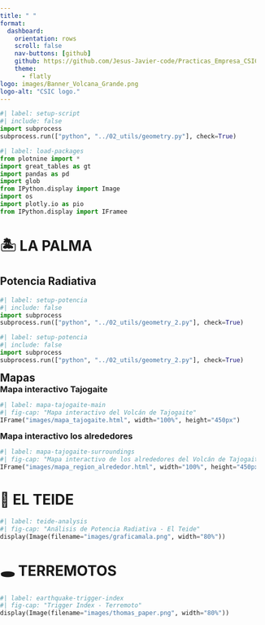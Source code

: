 ---
title: " " 
format: 
  dashboard:
    orientation: rows
    scroll: false
    nav-buttons: [github]
    github: https://github.com/Jesus-Javier-code/Practicas_Empresa_CSIC.git
    theme:
      - flatly
logo: images/Banner_Volcana_Grande.png
logo-alt: "CSIC logo."
---

<style>
/* --- RESET COMPLETO --- */
body, html, .dashboard, .dashboard-page {
  margin: 0 !important;
  padding: 0 !important;
  overflow: visible !important;
}

/* --- ELIMINAR BORDES Y ESPACIOS --- */
.panel-card, .cell, .panel-card-body {
  border: none !important;
  box-shadow: none !important;
  padding: 0 !important;
  margin: 0 !important;
  background: transparent !important;
}

/* --- MAPAS AL 100% SIN ESPACIOS --- */
.columns {
  display: flex;
  width: 100% !important;
  margin: 0 !important;
  padding: 0 !important;
  gap: 0 !important; /* Eliminamos el espacio entre columnas */
}

.column {
  flex: 1;
  margin: 0 !important;
  padding: 0 !important;
}

/* --- IFRAMES COMPACTOS Y SIN BORDES --- */
iframe {
  width: 100% !important;
  height: 450px !important;
  border: none !important;
  margin: 0 !important;
  padding: 0 !important;
  display: block !important;
}

/* --- IMÁGENES RESPONSIVAS --- */
img {
  max-width: 80% !important;
  height: auto !important;
  display: block !important;
  margin: 0 auto !important;
}

/* --- ESTILOS DEL HEADER (se mantienen igual) --- */
@import url('https://fonts.cdnfonts.com/css/hippo-lettro');
.navbar-brand::after {
  content: "VOLCANA";
  font-family: 'Hippo Letto', sans-serif;
  color: #413224;
  font-size: 1.8rem;
  letter-spacing: 1px;
  margin-left: 10px;
}
.navbar-brand:not(:after) { display: none; }
.navbar {
  background: rgb(251,235,207) !important;
  border-bottom: 3px solid #413224 !important;
}
.navbar-brand { color: #413224 !important; }
.navbar-nav .nav-link {
  color: #413224 !important;
  margin: 0 10px;
  border-radius: 4px 4px 0 0;
}
.navbar-nav .nav-link.active {
  background-color: #413224 !important;
  color: white !important;
}
.navbar-nav .nav-link:hover:not(.active) {
  background-color: rgba(65,50,36,0.1) !important;
}
</style>

```{python}
#| label: setup-script
#| include: false
import subprocess
subprocess.run(["python", "../02_utils/geometry.py"], check=True)
```


```{python}
#| label: load-packages
from plotnine import *
import great_tables as gt
import pandas as pd
import glob
from IPython.display import Image
import os
import plotly.io as pio
from IPython.display import IFramee
```


# 🏝️ LA PALMA {#la-palma}

## Potencia Radiativa {.panel-tabset}

```{python}
#| label: setup-potencia
#| include: false
import subprocess
subprocess.run(["python", "../02_utils/geometry_2.py"], check=True)
```

```{python}
#| label: setup-potencia
#| include: false
import subprocess
subprocess.run(["python", "../02_utils/geometry_2.py"], check=True)
```

## Mapas {.columns}
### Mapa interactivo Tajogaite {.column}
```{python}
#| label: mapa-tajogaite-main
#| fig-cap: "Mapa interactivo del Volcán de Tajogaite"
IFrame("images/mapa_tajogaite.html", width="100%", height="450px")
```
### Mapa interactivo los alrededores {.column}
```{python}
#| label: mapa-tajogaite-surroundings
#| fig-cap: "Mapa interactivo de los alrededores del Volcán de Tajogaite"
IFrame("images/mapa_region_alrededor.html", width="100%", height="450px")
```

# 🌋 EL TEIDE

```{python}
#| label: teide-analysis
#| fig-cap: "Análisis de Potencia Radiativa - El Teide"
display(Image(filename="images/graficamala.png", width="80%"))
```

# 🕳️ TERREMOTOS

```{python}
#| label: earthquake-trigger-index
#| fig-cap: "Trigger Index - Terremoto"
display(Image(filename="images/thomas_paper.png", width="80%"))
```